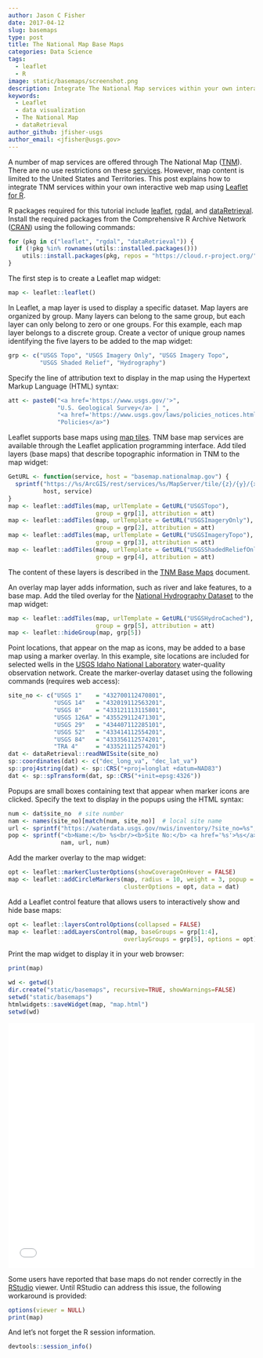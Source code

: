 ```yaml
---
author: Jason C Fisher
date: 2017-04-12
slug: basemaps
type: post
title: The National Map Base Maps
categories: Data Science
tags:
  - leaflet
  - R
image: static/basemaps/screenshot.png
description: Integrate The National Map services within your own interactive web map using Leaflet for R.
keywords:
  - Leaflet
  - data visualization
  - The National Map
  - dataRetrieval
author_github: jfisher-usgs
author_email: <jfisher@usgs.gov>
---
```


A number of map services are offered through The National Map ([TNM](https://nationalmap.gov/)).
There are no use restrictions on these [services](https://viewer.nationalmap.gov/services/).
However, map content is limited to the United States and Territories.
This post explains how to integrate TNM services within your own interactive web map using
[Leaflet for R](https://rstudio.github.io/leaflet/).

R packages required for this tutorial include
[leaflet](https://CRAN.R-project.org/package=leaflet),
[rgdal](https://CRAN.R-project.org/package=rgdal), and
[dataRetrieval](https://CRAN.R-project.org/package=dataRetrieval).
Install the required packages from the Comprehensive R Archive Network ([CRAN](https://cran.r-project.org/))
using the following commands:

```r
for (pkg in c("leaflet", "rgdal", "dataRetrieval")) {
  if (!pkg %in% rownames(utils::installed.packages()))
    utils::install.packages(pkg, repos = "https://cloud.r-project.org/")
}
```


The first step is to create a Leaflet map widget:

```r
map <- leaflet::leaflet()
```


In Leaflet, a map layer is used to display a specific dataset.
Map layers are organized by group.
Many layers can belong to the same group, but each layer can only belong to zero or one groups.
For this example, each map layer belongs to a discrete group.
Create a vector of unique group names identifying the five layers to be added to the map widget:

```r
grp <- c("USGS Topo", "USGS Imagery Only", "USGS Imagery Topo",
         "USGS Shaded Relief", "Hydrography")
```

Specify the line of attribution text to display in the map using the Hypertext Markup Language (HTML) syntax:

```r
att <- paste0("<a href='https://www.usgs.gov/'>",
              "U.S. Geological Survey</a> | ",
              "<a href='https://www.usgs.gov/laws/policies_notices.html'>",
              "Policies</a>")
```

Leaflet supports base maps using [map tiles](https://en.wikipedia.org/wiki/Tiled_web_map).
TNM base map services are available through the Leaflet application programming interface.
Add tiled layers (base maps) that describe topographic information in TNM to the map widget:

```r
GetURL <- function(service, host = "basemap.nationalmap.gov") {
  sprintf("https://%s/ArcGIS/rest/services/%s/MapServer/tile/{z}/{y}/{x}",
          host, service)
}
map <- leaflet::addTiles(map, urlTemplate = GetURL("USGSTopo"),
                         group = grp[1], attribution = att)
map <- leaflet::addTiles(map, urlTemplate = GetURL("USGSImageryOnly"),
                         group = grp[2], attribution = att)
map <- leaflet::addTiles(map, urlTemplate = GetURL("USGSImageryTopo"),
                         group = grp[3], attribution = att)
map <- leaflet::addTiles(map, urlTemplate = GetURL("USGSShadedReliefOnly"),
                         group = grp[4], attribution = att)
```

The content of these layers is described in the
[TNM Base Maps](https://viewer.nationalmap.gov/help/3.0%20TNM%20Base%20Maps.htm) document.

An overlay map layer adds information, such as river and lake features, to a base map.
Add the tiled overlay for the [National Hydrography Dataset](https://nhd.usgs.gov/) to the map widget:

```r
map <- leaflet::addTiles(map, urlTemplate = GetURL("USGSHydroCached"),
                         group = grp[5], attribution = att)
map <- leaflet::hideGroup(map, grp[5])
```

Point locations, that appear on the map as icons, may be added to a base map using a marker overlay.
In this example, site locations are included for selected wells in the
[USGS Idaho National Laboratory](https://www.usgs.gov/centers/id-water/science/idaho-national-laboratory-project-office)
water-quality observation network.
Create the marker-overlay dataset using the following commands (requires web access):

```r
site_no <- c("USGS 1"    = "432700112470801",
             "USGS 14"   = "432019112563201",
             "USGS 8"    = "433121113115801",
             "USGS 126A" = "435529112471301",
             "USGS 29"   = "434407112285101",
             "USGS 52"   = "433414112554201",
             "USGS 84"   = "433356112574201",
             "TRA 4"     = "433521112574201")
dat <- dataRetrieval::readNWISsite(site_no)
sp::coordinates(dat) <- c("dec_long_va", "dec_lat_va")
sp::proj4string(dat) <- sp::CRS("+proj=longlat +datum=NAD83")
dat <- sp::spTransform(dat, sp::CRS("+init=epsg:4326"))
```

Popups are small boxes containing text that appear when marker icons are clicked.
Specify the text to display in the popups using the HTML syntax:

```r
num <- dat$site_no  # site number
nam <- names(site_no)[match(num, site_no)]  # local site name
url <- sprintf("https://waterdata.usgs.gov/nwis/inventory/?site_no=%s", num)
pop <- sprintf("<b>Name:</b> %s<br/><b>Site No:</b> <a href='%s'>%s</a>",
               nam, url, num)
```


Add the marker overlay to the map widget:

```r
opt <- leaflet::markerClusterOptions(showCoverageOnHover = FALSE)
map <- leaflet::addCircleMarkers(map, radius = 10, weight = 3, popup = pop,
                                 clusterOptions = opt, data = dat)
```

Add a Leaflet control feature that allows users to interactively show and hide base maps:

```r
opt <- leaflet::layersControlOptions(collapsed = FALSE)
map <- leaflet::addLayersControl(map, baseGroups = grp[1:4],
                                 overlayGroups = grp[5], options = opt)
```


Print the map widget to display it in your web browser:

```r
print(map)
```

```r
wd <- getwd()
dir.create("static/basemaps", recursive=TRUE, showWarnings=FALSE)
setwd("static/basemaps")
htmlwidgets::saveWidget(map, "map.html")
setwd(wd)
```

<iframe seamless src="/static/basemaps/map/index.html" width="100%" height="500" frameborder="0"></iframe>

Some users have reported that base maps do not render correctly in the
[RStudio](https://www.rstudio.com/) viewer.
Until RStudio can address this issue, the following workaround is provided:

```r
options(viewer = NULL)
print(map)
```

And let's not forget the R session information.

```r
devtools::session_info()
```
